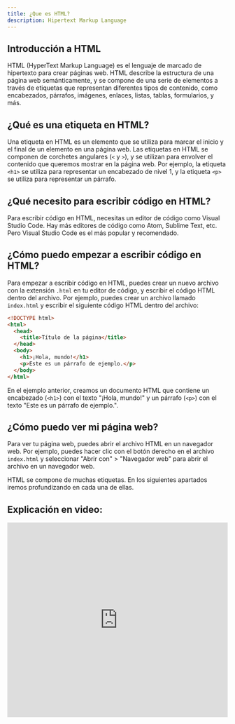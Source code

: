 ```yaml
---
title: ¿Que es HTML?
description: Hipertext Markup Language
---
```


## Introducción a HTML

HTML (HyperText Markup Language) es el lenguaje de marcado de hipertexto para crear páginas web. HTML describe la estructura de una página web semánticamente, y se compone de una serie de elementos a través de etiquetas que representan diferentes tipos de contenido, como encabezados, párrafos, imágenes, enlaces, listas, tablas, formularios, y más.

## ¿Qué es una etiqueta en HTML?

Una etiqueta en HTML es un elemento que se utiliza para marcar el inicio y el final de un elemento en una página web. Las etiquetas en HTML se componen de corchetes angulares (`<` y `>`), y se utilizan para envolver el contenido que queremos mostrar en la página web. Por ejemplo, la etiqueta `<h1>` se utiliza para representar un encabezado de nivel 1, y la etiqueta `<p>` se utiliza para representar un párrafo.

## ¿Qué necesito para escribir código en HTML?

Para escribir código en HTML, necesitas un editor de código como Visual Studio Code. Hay más editores de código como Atom, Sublime Text, etc. Pero Visual Studio Code es el más popular y recomendado.

## ¿Cómo puedo empezar a escribir código en HTML?

Para empezar a escribir código en HTML, puedes crear un nuevo archivo con la extensión `.html` en tu editor de código, y escribir el código HTML dentro del archivo. Por ejemplo, puedes crear un archivo llamado `index.html` y escribir el siguiente código HTML dentro del archivo:

```html
<!DOCTYPE html>
<html>
  <head>
    <title>Título de la página</title>
  </head>
  <body>
    <h1>¡Hola, mundo!</h1>
    <p>Este es un párrafo de ejemplo.</p>
  </body>
</html>
```

En el ejemplo anterior, creamos un documento HTML que contiene un encabezado (`<h1>`) con el texto "¡Hola, mundo!" y un párrafo (`<p>`) con el texto "Este es un párrafo de ejemplo.".

## ¿Cómo puedo ver mi página web?

Para ver tu página web, puedes abrir el archivo HTML en un navegador web. Por ejemplo, puedes hacer clic con el botón derecho en el archivo `index.html` y seleccionar "Abrir con" > "Navegador web" para abrir el archivo en un navegador web.

<Callout>
HTML se compone de muchas etiquetas. En los siguientes apartados iremos profundizando en cada una de ellas.
</Callout>

## Explicación en video:

<iframe width="100%" height="444" src="https://www.youtube.com/embed/QwMlgfMK6fQ?si=-4hdNx-u8xL0i8l1" title="YouTube video player" frameBorder="0" allow="accelerometer; autoplay; clipboard-write; encrypted-media; gyroscope; picture-in-picture; web-share" allowFullScreen></iframe>